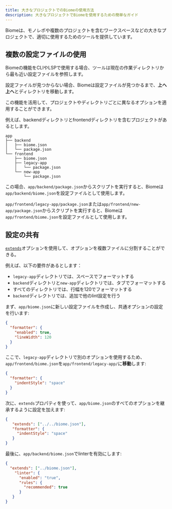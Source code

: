 ```yaml
---
title: 大きなプロジェクトでのBiomeの使用方法
description: 大きなプロジェクトでBiomeを使用するための簡単なガイド
---
```


Biomeは、モノレポや複数のプロジェクトを含むワークスペースなどの大きなプロジェクトで、適切に使用するためのツールを提供しています。

## 複数の設定ファイルの使用

Biomeの機能をCLIやLSPで使用する場合、ツールは現在の作業ディレクトリから最も近い設定ファイルを参照します。

設定ファイルが見つからない場合、Biomeは設定ファイルが見つかるまで、**上へ上へ**とディレクトリを移動します。

この機能を活用して、プロジェクトやディレクトリごとに異なるオプションを適用することができます。

例えば、backendディレクトリとfrontendディレクトリを含むプロジェクトがあるとします。


```
app
├── backend
│   ├── biome.json
│   └── package.json
└── frontend
    ├── biome.json
    ├── legacy-app
    │   └── package.json
    └── new-app
        └── package.json
```

この場合、`app/backend/package.json`からスクリプトを実行すると、Biomeは`app/backend/biome.json`を設定ファイルとして使用します。

`app/frontend/legacy-app/package.json`または`app/frontend/new-app/package.json`からスクリプトを実行すると、Biomeは`app/frontend/biome.json`を設定ファイルとして使用します。

## 設定の共有

[`extends`](/reference/configuration#extends)オプションを使用して、オプションを複数ファイルに分割することができる。

例えば、以下の要件があるとします：
- `legacy-app`ディレクトリでは、スペースでフォーマットする
- `backend`ディレクトリと`new-app`ディレクトリでは、タブでフォーマットする
- すべてのディレクトリでは、行幅を120でフォーマットする
- `backend`ディレクトリでは、追加で他のlint設定を行う

まず、`app/biome.json`に新しい設定ファイルを作成し、共通オプションの設定を行います:


```json title="app/biome.json"
{
  "formatter": {
    "enabled": true,
    "lineWidth": 120
  }
}
```

ここで、`legacy-app`ディレクトリで別のオプションを使用するため、`app/frontend/biome.json`を`app/frontend/legacy-app/`に**移動**します:


```json title="app/frontend/legacy-app/biome.json"
{
  "formatter": {
    "indentStyle": "space"
  }
}
```

次に、`extends`プロパティを使って、`app/biome.json`のすべてのオプションを継承するように設定を加えます:

```json title="app/frontend/legacy-app/biome.json" ins={2}
{
   "extends": ["../../biome.json"],
   "formatter": {
     "indentStyle": "space"
   }
}
```

最後に、`app/backend/biome.json`でlinterを有効にします:


```json title="app/backend/biome.json"
{
  "extends": ["../biome.json"],
    "linter": {
      "enabled": "true",
      "rules": {
        "recommended": true
      }
   }
}
```
